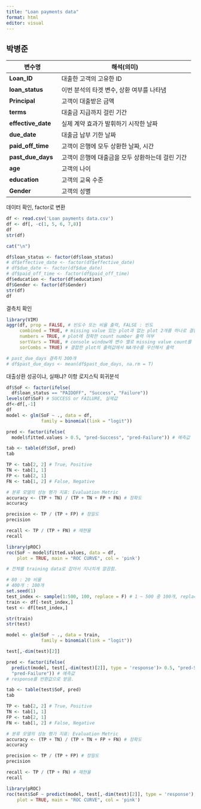 ```yaml
---
title: "Loan payments data"
format: html
editor: visual
---
```


## 박병준

| 변수명             | 해석(의미)                                       |
|--------------------|--------------------------------------------------|
| **Loan_ID**        | 대출한 고객의 고유한 ID                          |
| **loan_status**    | 이번 분석의 타겟 변수, 상환 여부를 나타냄        |
| **Principal**      | 고객이 대출받은 금액                             |
| **terms**          | 대출금 지급까지 걸린 기간                        |
| **effective_date** | 실제 계약 효과가 발휘하기 시작한 날짜            |
| **due_date**       | 대출금 납부 기한 날짜                            |
| **paid_off_time**  | 고객이 은행에 모두 상환한 날짜, 시간             |
| **past_due_days**  | 고객이 은행에 대출금을 모두 상환하는데 걸린 기간 |
| **age**            | 고객의 나이                                      |
| **education**      | 고객의 교육 수준                                 |
| **Gender**         | 고객의 성별                                      |

데이터 확인, factor로 변환

```r
df <- read.csv('Loan payments data.csv')
df <- df[, -c(1, 5, 6, 7,8)]
df
str(df)

cat("\n")

df$loan_status <- factor(df$loan_status)
# df$effective_date <- factor(df$effective_date)
# df$due_date <- factor(df$due_date)
# df$paid_off_time <- factor(df$paid_off_time)
df$education <- factor(df$education)
df$Gender <- factor(df$Gender)
str(df)
df
```

결측치 확인

```r
library(VIM)
aggr(df, prop = FALSE, # 빈도수 또는 비율 출력, FALSE : 빈도
     combined = TRUE, # missing value 있는 plot과 없는 plot 2개를 하나로 결합할지 안 할지
     numbers = TRUE, # plot에 정확한 count number 출력 여부
     sortVars = TRUE, # console window에 변수 별로 missing value count를 출력할지 안 할지
     sorCombs = TRUE) # 결합한 plot의 출력값에서 NA개수를 우선해서 출력

# past_due_days 결측치 300개
# df$past_due_days <- mean(df$past_due_days, na.rm = T)
```

대출상환 성공이냐, 실패냐? 이항 로지스틱 회귀분석

```r
df$SoF <- factor(ifelse(
  df$loan_status == "PAIDOFF", "Success", "Failure"))
levels(df$SoF) # SUCCESS or FAILURE, 실제값
df<-df[,-1]
df
model <- glm(SoF ~ ., data = df,
             family = binomial(link = "logit"))

pred <- factor(ifelse(
  model$fitted.values > 0.5, "pred-Success", "pred-Failure")) # 예측값

tab <- table(df$SoF, pred)
tab

TP <- tab[2, 2] # True, Positive
TN <- tab[1, 1]
FP <- tab[2, 1]
FN <- tab[1, 2] # False, Negative

# 분류 모델의 성능 평가 지표: Evaluation Metric
accuracy <- (TP + TN) / (TP + TN + FP + FN) # 정확도
accuracy

precision <- TP / (TP + FP) # 정밀도
precision

recall <- TP / (TP + FN) # 재현율
recall

library(pROC)
roc(SoF ~ model$fitted.values, data = df,
    plot = TRUE, main = "ROC CURVE", col = 'pink')

# 전체를 training data로 잡아서 지나치게 깔끔함.
```

```r
# 80 : 20 비율
# 400개 : 100개
set.seed(1)
test_index <- sample(1:500, 100, replace = F) # 1 ~ 500 중 100개, replace = F : 중복추출 X
train <- df[-test_index,]
test <- df[test_index,]

str(train)
str(test)

model <- glm(SoF ~ ., data = train,
             family = binomial(link = "logit"))

test[,-dim(test)[2]]

pred <- factor(ifelse(
  predict(model, test[,-dim(test)[2]], type = 'response')> 0.5, "pred-Success",
  "pred-Failure")) # 예측값
# response를 반환값으로 받음.

tab <- table(test$SoF, pred)
tab

TP <- tab[2, 2] # True, Positive
TN <- tab[1, 1]
FP <- tab[2, 1]
FN <- tab[1, 2] # False, Negative

# 분류 모델의 성능 평가 지표: Evaluation Metric
accuracy <- (TP + TN) / (TP + TN + FP + FN) # 정확도
accuracy

precision <- TP / (TP + FP) # 정밀도
precision

recall <- TP / (TP + FN) # 재현율
recall

library(pROC)
roc(test$SoF ~ predict(model, test[,-dim(test)[2]], type = 'response'),
    plot = TRUE, main = "ROC CURVE", col = 'pink') 
```
